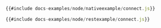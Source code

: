 ```js title="原生连接"
{{#include docs-examples/node/nativeexample/connect.js}}
```
```js title="REST 连接"
{{#include docs-examples/node/restexample/connect.js}}
```